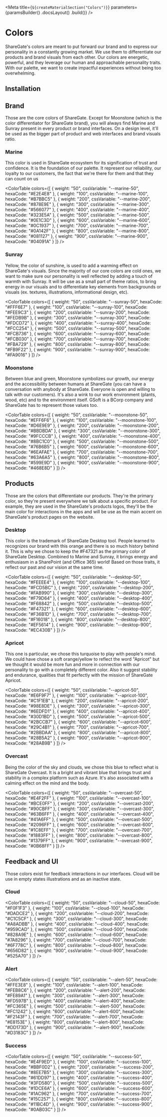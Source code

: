 
<Meta
    title={`${createMaterialSection("Colors")}`}
    parameters={paramsBuilder()
        .docsLayout(<MaterialsLayout sourcePath="/packages/tachyons/src" />)
        .build()}
/>

# Colors

ShareGate's colors are meant to put forward our brand and to express our personality in a constantly growing market. We use them to differentiate our products and brand visuals from each other. Our colors are energetic, powerful, and they leverage our human and approachable personality traits. With our palette, we want to create impactful experiences without being too overwhelming.

## Installation

<Installation />

## Brand

Those are the core colors of ShareGate. Except for Moonstone (which is the color differentiator for ShareGate brand), you will always find Marine and Sunray present in every product or brand interfaces. On a design level, it'll be used as the bigger part of product and web interfaces and brand visuals ratio.

### Marine

This color is used in ShareGate ecosystem for its signification of trust and confidence. It is the foundation of our palette. It represent our reliability, our loyalty to our customers, the fact that we're there for them and that they can count on us

<ColorTable
    colors={[
        { weight: "50", cssVariable: "--marine-50", hexaCode: "#E2E4E8" },
        { weight: "100", cssVariable: "--marine-100", hexaCode: "#B7BBC5" },
        { weight: "200", cssVariable: "--marine-200", hexaCode: "#878E9E" },
        { weight: "300", cssVariable: "--marine-300", hexaCode: "#566077" },
        { weight: "400", cssVariable: "--marine-400", hexaCode: "#323E5A" },
        { weight: "500", cssVariable: "--marine-500", hexaCode: "#0E1C3D" },
        { weight: "600", cssVariable: "--marine-600", hexaCode: "#0C1937" },
        { weight: "700", cssVariable: "--marine-700", hexaCode: "#0A142F" },
        { weight: "800", cssVariable: "--marine-800", hexaCode: "#081127" },
        { weight: "900", cssVariable: "--marine-900", hexaCode: "#04091A" }
    ]}
/>

### Sunray

Yellow, the color of sunshine, is used to add a warming effect on ShareGate's visuals. Since the majority of our core colors are cold ones, we want to make sure our personality is well reflected by adding a touch of warmth with Sunray. It will be use as a small part of theme ratios, to bring energy in our visuals and to differentiate key elements from backgrounds or visuals (ex. textures, illustrations, informational design, etc).

<ColorTable
    colors={[
        { weight: "50", cssVariable: "--sunray-50", hexaCode: "#FFF6E7" },
        { weight: "100", cssVariable: "--sunray-100", hexaCode: "#FEE9C3" },
        { weight: "200", cssVariable: "--sunray-200", hexaCode: "#FEDB9B" },
        { weight: "300", cssVariable: "--sunray-300", hexaCode: "#FDCD72" },
        { weight: "400", cssVariable: "--sunray-400", hexaCode: "#FCC254" },
        { weight: "500", cssVariable: "--sunray-500", hexaCode: "#FCB736" },
        { weight: "600", cssVariable: "--sunray-600", hexaCode: "#FCB030" },
        { weight: "700", cssVariable: "--sunray-700", hexaCode: "#FBA729" },
        { weight: "800", cssVariable: "--sunray-800", hexaCode: "#FB9F22" },
        { weight: "900", cssVariable: "--sunray-900", hexaCode: "#FA9016" }
    ]}
/>

### Moonstone

Between blue and green, Moonstone symbolizes our growth, our energy and the accessibility between humans at ShareGate (you can have a conversation with anybody at ShareGate. Everyone is open and willing to talk with our customers). It's also a wink to our work environment (plants, wood, etc) and to the environment itself. GSoft is a BCorp company and ShareGate has to represent those values too.

<ColorTable
    colors={[
        { weight: "50", cssVariable: "--moonstone-50", hexaCode: "#EFF6F6" },
        { weight: "100", cssVariable: "--moonstone-100", hexaCode: "#D6E9E9" },
        { weight: "200", cssVariable: "--moonstone-200", hexaCode: "#BBDBDA" },
        { weight: "300", cssVariable: "--moonstone-300", hexaCode: "#9FCCCB" },
        { weight: "400", cssVariable: "--moonstone-400", hexaCode: "#8BC1C0" },
        { weight: "500", cssVariable: "--moonstone-500", hexaCode: "#76B6B5" },
        { weight: "600", cssVariable: "--moonstone-600", hexaCode: "#6EAFAE" },
        { weight: "700", cssVariable: "--moonstone-700", hexaCode: "#63A6A5" },
        { weight: "800", cssVariable: "--moonstone-800", hexaCode: "#599E9D" },
        { weight: "900", cssVariable: "--moonstone-900", hexaCode: "#468E8D" }
    ]}
/>

## Products

Those are the colors that differentiate our products. They're the primary color, so they're present everywhere we talk about a specific product. For example, they are used in the ShareGate's products logos, they'll be the main color for interactions in the apps and will be use as the main accent on ShareGate's product pages on the website.

### Desktop

This color is the trademark of ShareGate Desktop tool. People learned to recognizes our brand with this orange and there is so much history behind it. This is why we chose to keep the #F47321 as the primary color of ShareGate Desktop. Combined to Marine and Sunray, it brings energy and enthusiasm in a SharePoint (and Office 365) world! Based on those traits, it reflect our past and our vision at the same time.

<ColorTable
    colors={[
        { weight: "50", cssVariable: "--desktop-50", hexaCode: "#FEEEE4" },
        { weight: "100", cssVariable: "--desktop-100", hexaCode: "#FCD5BC" },
        { weight: "200", cssVariable: "--desktop-200", hexaCode: "#FAB990" },
        { weight: "300", cssVariable: "--desktop-300", hexaCode: "#F79D64" },
        { weight: "400", cssVariable: "--desktop-400", hexaCode: "#F68842" },
        { weight: "500", cssVariable: "--desktop-500", hexaCode: "#F47321" },
        { weight: "600", cssVariable: "--desktop-600", hexaCode: "#F36B1D" },
        { weight: "700", cssVariable: "--desktop-700", hexaCode: "#F16018" },
        { weight: "800", cssVariable: "--desktop-800", hexaCode: "#EF5614" },
        { weight: "900", cssVariable: "--desktop-900", hexaCode: "#EC430B" }
    ]}
/>

### Apricot

This one is particular, we chose this turquoise to play with people's mind. We could have chose a soft orange/yellow to reflect the word "Apricot" but we thought it would be more fun and more in connection with our personality to go with a completely different color. Also it suggest stability and endurance, qualities that fit perfectly with the mission of ShareGate Apricot.

<ColorTable
    colors={[
        { weight: "50", cssVariable: "--apricot-50", hexaCode: "#E6F9F7" },
        { weight: "100", cssVariable: "--apricot-100", hexaCode: "#C1F1EB" },
        { weight: "200", cssVariable: "--apricot-200", hexaCode: "#98E8DE" },
        { weight: "300", cssVariable: "--apricot-300", hexaCode: "#6EDFD1" },
        { weight: "400", cssVariable: "--apricot-400", hexaCode: "#30D1BD" },
        { weight: "500", cssVariable: "--apricot-500", hexaCode: "#2BCCB7" },
        { weight: "600", cssVariable: "--apricot-600", hexaCode: "#29C4B1" },
        { weight: "700", cssVariable: "--apricot-700", hexaCode: "#2BBDAA" },
        { weight: "800", cssVariable: "--apricot-800", hexaCode: "#28B5A2" },
        { weight: "900", cssVariable: "--apricot-900", hexaCode: "#28AB9B" }
    ]}
/>

### Overcast

Being the color of the sky and clouds, we chose this blue to reflect what is ShareGate Overcast. It is a bright and vibrant blue that brings trust and stability in a complex platform such as Azure. It's also associated with a calming effect on the mind and the body.

<ColorTable
    colors={[
        { weight: "50", cssVariable: "--overcast-50", hexaCode: "#E4F2FF" },
        { weight: "100", cssVariable: "--overcast-100", hexaCode: "#BCE0FF" },
        { weight: "200", cssVariable: "--overcast-200", hexaCode: "#90CBFF" },
        { weight: "300", cssVariable: "--overcast-300", hexaCode: "#63B6FF" },
        { weight: "400", cssVariable: "--overcast-400", hexaCode: "#41A6FF" },
        { weight: "500", cssVariable: "--overcast-500", hexaCode: "#2096FF" },
        { weight: "600", cssVariable: "--overcast-600", hexaCode: "#1C8EFF" },
        { weight: "700", cssVariable: "--overcast-700", hexaCode: "#1883FF" },
        { weight: "800", cssVariable: "--overcast-800", hexaCode: "#1379FF" },
        { weight: "900", cssVariable: "--overcast-900", hexaCode: "#0B68FF" }
    ]}
/>

## Feedback and UI

Those colors exist for feedback interactions in our interfaces. Cloud will be use in empty states illustrations and as an inactive state.

### Cloud

<ColorTable
    colors={[
        { weight: "50", cssVariable: "--cloud-50", hexaCode: "#F0F1F3" },
        { weight: "100", cssVariable: "--cloud-100", hexaCode: "#DADCE2" },
        { weight: "200", cssVariable: "--cloud-200", hexaCode: "#C1C5CF" },
        { weight: "300", cssVariable: "--cloud-300", hexaCode: "#A8ADBB" },
        { weight: "400", cssVariable: "--cloud-400", hexaCode: "#959CAD" },
        { weight: "500", cssVariable: "--cloud-500", hexaCode: "#828A9E" },
        { weight: "600", cssVariable: "--cloud-600", hexaCode: "#7A8296" },
        { weight: "700", cssVariable: "--cloud-700", hexaCode: "#6F778C" },
        { weight: "800", cssVariable: "--cloud-800", hexaCode: "#656D82" },
        { weight: "900", cssVariable: "--cloud-900", hexaCode: "#525A70" }
    ]}
/>

### Alert

<ColorTable
    colors={[
        { weight: "50", cssVariable: "--alert-50", hexaCode: "#FFE3E8" },
        { weight: "100", cssVariable: "--alert-100", hexaCode: "#FEB8C6" },
        { weight: "200", cssVariable: "--alert-200", hexaCode: "#FE89A1" },
        { weight: "300", cssVariable: "--alert-300", hexaCode: "#FD597B" },
        { weight: "400", cssVariable: "--alert-400", hexaCode: "#FC365E" },
        { weight: "500", cssVariable: "--alert-500", hexaCode: "#FC1242" },
        { weight: "600", cssVariable: "--alert-600", hexaCode: "#F2143F" },
        { weight: "700", cssVariable: "--alert-700", hexaCode: "#E8153E" },
        { weight: "800", cssVariable: "--alert-800", hexaCode: "#DD173D" },
        { weight: "900", cssVariable: "--alert-900", hexaCode: "#D3183C" }
    ]}
/>

### Success

<ColorTable
    colors={[
        { weight: "50", cssVariable: "--success-50", hexaCode: "#E4F9ED" },
        { weight: "100", cssVariable: "--success-100", hexaCode: "#BBF0D2" },
        { weight: "200", cssVariable: "--success-200", hexaCode: "#8EE7B5" },
        { weight: "300", cssVariable: "--success-300", hexaCode: "#61DD97" },
        { weight: "400", cssVariable: "--success-400", hexaCode: "#3FD580" },
        { weight: "500", cssVariable: "--success-500", hexaCode: "#1DCE6A" },
        { weight: "600", cssVariable: "--success-600", hexaCode: "#1AC962" },
        { weight: "700", cssVariable: "--success-700", hexaCode: "#15C257" },
        { weight: "800", cssVariable: "--success-800", hexaCode: "#11BC4D" },
        { weight: "900", cssVariable: "--success-900", hexaCode: "#0AB03C" }
    ]}
/>
